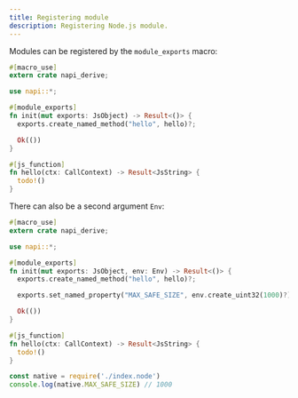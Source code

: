 ```yaml
---
title: Registering module
description: Registering Node.js module.
---
```


Modules can be registered by the `module_exports` macro:

```rust title=lib.rs
#[macro_use]
extern crate napi_derive;

use napi::*;

#[module_exports]
fn init(mut exports: JsObject) -> Result<()> {
  exports.create_named_method("hello", hello)?;

  Ok(())
}

#[js_function]
fn hello(ctx: CallContext) -> Result<JsString> {
  todo!()
}
```

There can also be a second argument `Env`:

```rust title=lib.rs
#[macro_use]
extern crate napi_derive;

use napi::*;

#[module_exports]
fn init(mut exports: JsObject, env: Env) -> Result<()> {
  exports.create_named_method("hello", hello)?;

  exports.set_named_property("MAX_SAFE_SIZE", env.create_uint32(1000)?)?;

  Ok(())
}

#[js_function]
fn hello(ctx: CallContext) -> Result<JsString> {
  todo!()
}
```

```js
const native = require('./index.node')
console.log(native.MAX_SAFE_SIZE) // 1000
```
